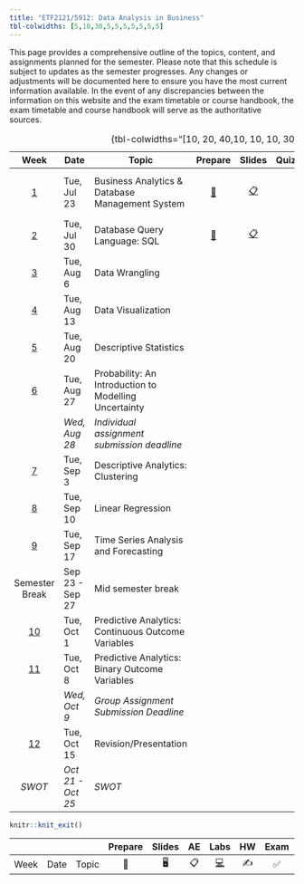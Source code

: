 ```yaml
---
title: "ETF2121/5912: Data Analysis in Business"
tbl-colwidths: [5,10,30,5,5,5,5,5,5,5]
---
```


This page provides a comprehensive outline of the topics, content, and assignments planned for the semester. Please note that this schedule is subject to updates as the semester progresses. Any changes or adjustments will be documented here to ensure you have the most current information available. In the event of any discrepancies between the information on this website and the exam timetable or course handbook, the exam timetable and course handbook will serve as the authoritative sources.

|           Week            | Date              | Topic                                                 |                                          Prepare                                           |                                           Slides                                           |                        Quiz/Assignments                        | Reading                       |
|:--------:|----------|----------|:--------:|:-----------:|:--------:|----------|
|  [1](/weeks/week-1.html)  | Tue, Jul 23       | Business Analytics & Database Management System       |                                   [📖](/labs/lab-1.html)                                   | [📋](https://learning.monash.edu/pluginfile.php/3800248/mod_resource/content/1/lec-1.html) | [📝](https://learning.monash.edu/mod/quiz/view.php?id=2893140) | 📕 Camm 1.1, 1.2, 1.3 and 1.5 |
|  [2](/weeks/week-2.html)  | Tue, Jul 30       | Database Query Language: SQL                          | [📖](https://learning.monash.edu/pluginfile.php/3937376/mod_resource/content/2/lab-2.html) | [📋](https://learning.monash.edu/pluginfile.php/3937400/mod_resource/content/1/lec-2.html) | [📝](https://learning.monash.edu/mod/quiz/view.php?id=2893560) | [✍️](/hw/hw-1.html)           |
|  [3](/weeks/week-3.html)  | Tue, Aug 6        | Data Wrangling                                        |                                                                                            |                                                                                            |                                                                |                               |
|  [4](/weeks/week-4.html)  | Tue, Aug 13       | Data Visualization                                    |                                                                                            |                                                                                            |                                                                |                               |
|  [5](/weeks/week-5.html)  | Tue, Aug 20       | Descriptive Statistics                                |                                                                                            |                                                                                            |                                                                |                               |
|  [6](/weeks/week-6.html)  | Tue, Aug 27       | Probability: An Introduction to Modelling Uncertainty |                                                                                            |                                                                                            |                                                                |                               |
|                           | *Wed, Aug 28*     | *Individual assignment submission deadline*           |                                                                                            |                                                                                            |                                                                |                               |
|  [7](/weeks/week-7.html)  | Tue, Sep 3        | Descriptive Analytics: Clustering                     |                                                                                            |                                                                                            |                                                                |                               |
|  [8](/weeks/week-8.html)  | Tue, Sep 10       | Linear Regression                                     |                                                                                            |                                                                                            |                                                                |                               |
|  [9](/weeks/week-9.html)  | Tue, Sep 17       | Time Series Analysis and Forecasting                  |                                                                                            |                                                                                            |                                                                |                               |
|      Semester Break       | Sep 23 - Sep 27   | Mid semester break                                    |                                                                                            |                                                                                            |                                                                |                               |
| [10](/weeks/week-10.html) | Tue, Oct 1        | Predictive Analytics: Continuous Outcome Variables    |                                                                                            |                                                                                            |                                                                |                               |
| [11](/weeks/week-11.html) | Tue, Oct 8        | Predictive Analytics: Binary Outcome Variables        |                                                                                            |                                                                                            |                                                                |                               |
|                           | *Wed, Oct 9*      | *Group Assignment Submission Deadline*                |                                                                                            |                                                                                            |                                                                |                               |
| [12](/weeks/week-12.html) | Tue, Oct 15       | Revision/Presentation                                 |                                                                                            |                                                                                            |                                                                |                               |
|          *SWOT*           | *Oct 21 - Oct 25* | *SWOT*                                                |                                                                                            |                                                                                            |                                                                |                               |

: {tbl-colwidths="\[10, 20, 40,10, 10, 10, 30\]"}

```r

knitr::knit_exit()
```

|      |      |       | Prepare | Slides | AE  |                                                    Labs                                                    | HW  | Exam | Project | Quiz |
|-----|-----|-----|:---:|:---:|:---:|:-------------------------:|:---:|:---:|:---:|:---:|
| Week | Date | Topic |   📖    |   🖥️   | 📋  | [💻](https://sakai.duke.edu/samigo-app/servlet/Login?id=6fa7ebf3-01af-42a6-91ba-3e813d3901221641094171786) | ✍️  |  ✅  |   📂    |  📝  |
